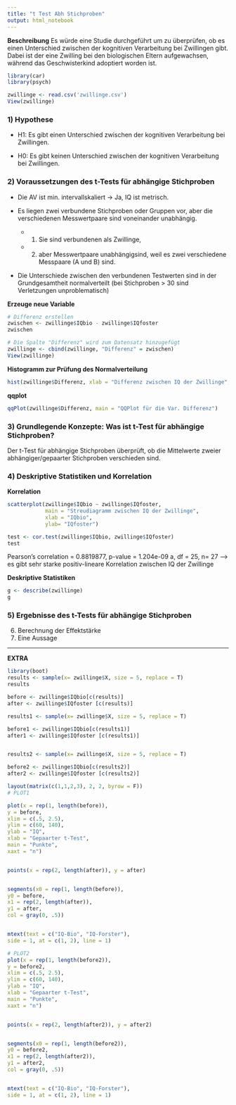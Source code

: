 ```yaml
---
title: "t Test Abh Stichproben"
output: html_notebook
---
```

**Beschreibung**
Es würde eine Studie durchgeführt um zu überprüfen, ob es einen Unterschied zwischen der kognitiven Verarbeitung bei Zwillingen gibt. Dabei ist der eine Zwilling bei den biologischen Eltern aufgewachsen, während das Geschwisterkind adoptiert worden ist.

```r
library(car)
library(psych)
```

```r
zwillinge <- read.csv('zwillinge.csv')
View(zwillinge)
```


### 1) Hypothese
+ H1: Es gibt einen Unterschied zwischen der kognitiven Verarbeitung bei Zwillingen.

+ H0: Es gibt keinen Unterschied zwischen der kognitiven Verarbeitung bei Zwillingen.

### 2) Voraussetzungen des t-Tests für abhängige Stichproben

+ Die AV ist min. intervallskaliert -> Ja, IQ ist metrisch.

+ Es liegen zwei verbundene Stichproben oder Gruppen vor, aber die verschiedenen Messwertpaare sind voneinander unabhängig. 
  + 1) Sie sind verbundenen als Zwillinge, 
  + 2) aber Messwertpaare unabhängigsind, weil es zwei verschiedene Messpaare (A und B) sind.

+ Die Unterschiede zwischen den verbundenen Testwerten sind in der Grundgesamtheit normalverteilt (bei Stichproben > 30 sind Verletzungen unproblematisch)

**Erzeuge neue Variable**
```r
# Differenz erstellen
zwischen <- zwillinge$IQbio - zwillinge$IQfoster 
zwischen
```

```r
# Die Spalte "Differenz" wird zum Datensatz hinzugefügt
zwillinge <- cbind(zwillinge, "Differenz" = zwischen)
View(zwillinge)
```

**Histogramm zur Prüfung des Normalverteilung**
```r
hist(zwillinge$Differenz, xlab = "Differenz zwischen IQ der Zwillinge", ylab= "Anzahl", main ="Histogramm der Differenz", breaks =6,  col = "pink")
```
**qqplot**

```r
qqPlot(zwillinge$Differenz, main = "QQPlot für die Var. Differenz")
```
### 3) Grundlegende Konzepte: Was ist t-Test für abhängige Stichproben?
Der t-Test für abhängige Stichproben überprüft, ob die Mittelwerte zweier abhängiger/gepaarter Stichproben verschieden sind.


### 4) Deskriptive Statistiken und Korrelation
**Korrelation**
```r
scatterplot(zwillinge$IQbio ~ zwillinge$IQfoster,
            main = "Streudiagramm zwischen IQ der Zwillinge", 
            xlab = "IQbio", 
            ylab= "IQfoster")

```

```r
test <- cor.test(zwillinge$IQbio, zwillinge$IQfoster)
test
```
Pearson's correlation = 0.8819877, p-value = 1.204e-09
a, df = 25, n= 27 --> es gibt sehr starke positiv-lineare Korrelation zwischen IQ der Zwillinge

**Deskriptive Statistiken**

```r
g <- describe(zwillinge)
g
```

### 5) Ergebnisse des t-Tests für abhängige Stichproben

6) Berechnung der Effektstärke
7) Eine Aussage

----
**EXTRA**
```r
library(boot)
results <- sample(x= zwillinge$X, size = 5, replace = T)
results

before <- zwillinge$IQbio[c(results)] 
after <- zwillinge$IQfoster [c(results)]

results1 <- sample(x= zwillinge$X, size = 5, replace = T)

before1 <- zwillinge$IQbio[c(results1)] 
after1 <- zwillinge$IQfoster [c(results1)]


results2 <- sample(x= zwillinge$X, size = 5, replace = T)

before2 <- zwillinge$IQbio[c(results2)] 
after2 <- zwillinge$IQfoster [c(results2)]

```

```r
layout(matrix(c(1,1,2,3), 2, 2, byrow = F))
# PLOT1

plot(x = rep(1, length(before)), 
y = before, 
xlim = c(.5, 2.5), 
ylim = c(60, 140),
ylab = "IQ", 
xlab = "Gepaarter t-Test",
main = "Punkte", 
xaxt = "n")


points(x = rep(2, length(after)), y = after)


segments(x0 = rep(1, length(before)), 
y0 = before, 
x1 = rep(2, length(after)), 
y1 = after, 
col = gray(0, .5))


mtext(text = c("IQ-Bio", "IQ-Forster"), 
side = 1, at = c(1, 2), line = 1)

# PLOT2
plot(x = rep(1, length(before2)), 
y = before2, 
xlim = c(.5, 2.5), 
ylim = c(60, 140),
ylab = "IQ", 
xlab = "Gepaarter t-Test",
main = "Punkte", 
xaxt = "n")


points(x = rep(2, length(after2)), y = after2)


segments(x0 = rep(1, length(before2)), 
y0 = before2, 
x1 = rep(2, length(after2)), 
y1 = after2, 
col = gray(0, .5))


mtext(text = c("IQ-Bio", "IQ-Forster"), 
side = 1, at = c(1, 2), line = 1)
```

